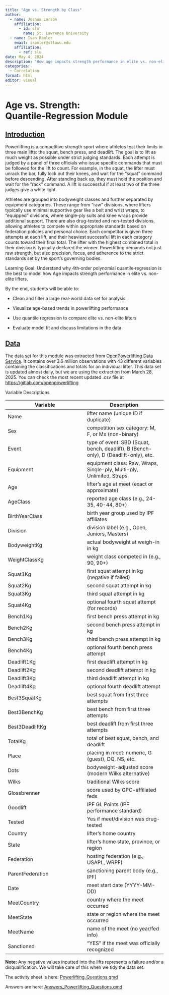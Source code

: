 ```yaml
---
title: "Age vs. Strength by Class"
author: 
  - name: Joshua Larson
    affiliation: 
      - id: slu
        name: St. Lawrence University
  - name: Ivan Ramler
    email: iramler@stlawu.edu
    affiliation: 
      - ref: slu
date: May 4, 2024
description: "How age impacts strength performance in elite vs. non-elite lifters."
categories:
  - Correlation
format: html
editor: visual
---
```

# Age vs. Strength: Quantile‑Regression Module

## [Introduction]{.underline}

Powerlifting is a competitive strength sport where athletes test their limits in three main lifts: the squat, bench press, and deadlift. The goal is to lift as much weight as possible under strict judging standards. Each attempt is judged by a panel of three officials who issue specific commands that must be followed for the lift to count. For example, in the squat, the lifter must unrack the bar, fully lock out their knees, and wait for the "squat" command before descending. After standing back up, they must hold the position and wait for the "rack" command. A lift is successful if at least two of the three judges give a white light.

Athletes are grouped into bodyweight classes and further separated by equipment categories. These range from "raw" divisions, where lifters typically use minimal supportive gear like a belt and wrist wraps, to "equipped" divisions, where single-ply suits and knee wraps provide additional support. There are also drug-tested and non-tested divisions, allowing athletes to compete within appropriate standards based on federation policies and personal choice. Each competitor is given three attempts at each lift, and their heaviest successful lift in each category counts toward their final total. The lifter with the highest combined total in their division is typically declared the winner. Powerlifting demands not just raw strength, but also precision, focus, and adherence to the strict standards set by the sport’s governing bodies.

Learning Goal: Understand why 4th‑order polynomial quantile‑regression is the best to model how Age impacts strength performance in elite vs. non-elite lifters.

By the end, students will be able to:

-   Clean and filter a large real-world data set for analysis

-   Visualize age-based trends in powerlifting performance

-   Use quantile regression to compare elite vs. non-elite lifters

-   Evaluate model fit and discuss limitations in the data

## [Data]{.underline}

The data set for this module was extracted from [OpenPowerlifting Data Service](https://openpowerlifting.gitlab.io/opl-csv/bulk-csv-docs.html){target="_blank"}. It contains over 3.6 million observations with 43 different variables containing the classifications and totals for an individual lifter. This data set is updated almost daily, but we are using the extraction from March 28, 2025. You can check the most recent updated .csv file at [https://gitlab.com/openpowerlifting](https://gitlab.com/openpowerlifting){target="_blank"}

Variable Descriptions

| Variable | Description |
|------------------------------------|------------------------------------|
| Name | lifter name (unique ID if duplicate) |
| Sex | competition sex category: M, F, or Mx (non-binary) |
| Event | type of event: SBD (Squat, bench, deadlift), B (Bench-only), D (Deadlift-only), etc. |
| Equipment | equipment class: Raw, Wraps, Single-ply, Multi-ply, Unlimited, Straps |
| Age | lifter's age at meet (exact or approximate) |
| AgeClass | reported age class (e.g., 24-35, 40-44, 80+) |
| BirthYearClass | birth year group used by IPF affiliates |
| Division | division label (e.g., Open, Juniors, Masters) |
| BodyweightKg | actual bodyweight at weigh-in in kg |
| WeightClassKg | weight class competed in (e.g., 90, 90+) |
| Squat1Kg | first squat attempt in kg (negative if failed) |
| Squat2Kg | second squat attempt in kg |
| Squat3Kg | third squat attempt in kg |
| Squat4Kg | optional fourth squat attempt (for records) |
| Bench1Kg | first bench press attempt in kg |
| Bench2Kg | second bench press attempt in kg |
| Bench3Kg | third bench press attempt in kg |
| Bench4Kg | optional fourth bench press attempt |
| Deadlift1Kg | first deadlift attempt in kg |
| Deadlift2Kg | second deadlift attempt in kg |
| Deadlift3Kg | third deadlift attempt in kg |
| Deadlift4Kg | optional fourth deadlift attempt |
| Best3SquatKg | best squat from first three attempts |
| Best3BenchKg | best bench from first three attempts |
| Best3DeadliftKg | best deadlift from first three attempts |
| TotalKg | total of best squat, bench, and deadlift |
| Place | placing in meet: numeric, G (guest), DQ, NS, etc. |
| Dots | bodyweight-adjusted score (modern Wilks alternative) |
| Wilks | traditional Wilks score |
| Glossbrenner | score used by GPC-affiliated feds |
| Goodlift | IPF GL Points (IPF performance standard) |
| Tested | Yes if meet/division was drug-tested |
| Country | lifter's home country |
| State | lifter's home state, province, or region |
| Federation | hosting federation (e.g., USAPL, WRPF) |
| ParentFederation | sanctioning parent body (e.g., IPF) |
| Date | meet start date (YYYY-MM-DD) |
| MeetCountry | country where the meet occurred |
| MeetState | state or region where the meet occurred |
| MeetName | name of the meet (no year/fed info) |
| Sanctioned | "YES" if the meet was officially recognized |

**Note:** Any negative values inputted into the lifts represents a failure and/or a disqualification. We will take care of this when we tidy the data set.

The activity sheet is here: [Powerlifting_Questions.qmd](Powerlifting_Questions.qmd)

Answers are here: [Answers_Powerlifting_Questions.qmd](Answers_Powerlifting_Questions.qmd)
